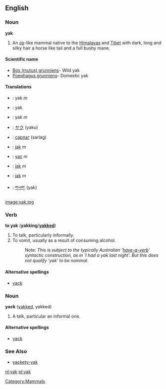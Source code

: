 {{wikipedia}}
==English==
[[Category:Mammals]]

=== Noun ===
'''yak'''
{{wikipedia}}
#An [[ox]]-like mammal native to the [[Himalayas]] and [[Tibet]] with dark, long and silky hair a horse like tail and a full bushy mane.

====Scientific name====
*[[Bos (mutus) grunniens]]- Wild yak
*[[Poephagus grunniens]]- Domestic yak

====Translations====
*{{nl}}: yak ''m''
*{{ia}}: yak
*{{it}}: yak ''m''
*{{ja}}: [[ヤク]] (yaku)
*{{mn}}: [[сарлаг]] (sarlag)
*{{pl}}: [[jak]] ''m''
*{{es}}: [[yac]] ''m''
*{{sl}}: [[jak]] ''m''
*{{sv}}: [[jak]] ''m''
*{{bo}}: [[གཡག་]] (yak)

[[image:yak.jpg]]

=== Verb ===
'''to yak''' ('''yakking'''/'''[[yakked]]''')
# To talk, particularly informally.
# To vomit, usually as a result of consuming alcohol.
#:Note: ''This is subject to the typically Australian '[[have-a-verb]]' syntactic construction, as in 'I had a yak last night'. But this does not qualify 'yak' to be nominal.''

====Alternative spellings====
*[[yack]]

=== Noun ===
'''yack''' ([[yakked]], yakked)
# A talk, particular an informal one.

====Alternative spellings====
*[[yack]]

===See Also===
*[[yackety-yak]]

[[nl:yak]]
[[pl:yak]]